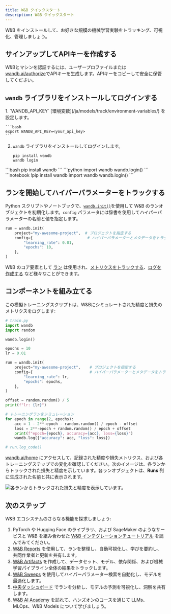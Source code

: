 ```yaml
---
title: W&B クイックスタート
description: W&B クイックスタート
---
```


W&B をインストールして、お好きな規模の機械学習実験をトラッキング、可視化、管理しましょう。

## サインアップしてAPIキーを作成する

W&Bとマシンを認証するには、ユーザープロファイルまたは[wandb.ai/authorize](https://wandb.ai/authorize)でAPIキーを生成します。APIキーをコピーして安全に保管してください。

## `wandb` ライブラリをインストールしてログインする

<Tabs>
<Tab title="コマンドライン">
1. `WANDB_API_KEY` [環境変数](/ja/models/track/environment-variables/) を設定します。

    ```bash
    export WANDB_API_KEY=<your_api_key>
    ```

2. `wandb` ライブラリをインストールしてログインします。

    ```shell
    pip install wandb
    wandb login
    ```
</Tab>
<Tab title="Python">
```bash
pip install wandb
```
```python
import wandb
wandb.login()
```
</Tab>
<Tab title="Python ノートブック">
```notebook
!pip install wandb
import wandb
wandb.login()
```
</Tab>
</Tabs>

## ランを開始してハイパーパラメーターをトラックする

Python スクリプトやノートブックで、[`wandb.init()`](/ja/models/ref/python/run)を使用して W&B のランオブジェクトを初期化します。`config` パラメータには辞書を使用してハイパーパラメーターの名前と値を指定します。

```python
run = wandb.init(
    project="my-awesome-project",  # プロジェクトを指定する
    config={                        # ハイパーパラメーターとメタデータをトラックする
        "learning_rate": 0.01,
        "epochs": 10,
    },
)
```

W&B のコア要素として [ラン](/ja/models/runs/) は使用され、[メトリクスをトラックする](/ja/models/track/)、[ログを作成する](/ja/models/track/log/) など様々なことができます。

## コンポーネントを組み立てる

この模擬トレーニングスクリプトは、W&Bにシミュレートされた精度と損失のメトリクスをログします:

```python
# train.py
import wandb
import random

wandb.login()

epochs = 10
lr = 0.01

run = wandb.init(
    project="my-awesome-project",    # プロジェクトを指定する
    config={                         # ハイパーパラメーターとメタデータをトラックする
        "learning_rate": lr,
        "epochs": epochs,
    },
)

offset = random.random() / 5
print(f"lr: {lr}")

# トレーニングランをシミュレーション
for epoch in range(2, epochs):
    acc = 1 - 2**-epoch - random.random() / epoch - offset
    loss = 2**-epoch + random.random() / epoch + offset
    print(f"epoch={epoch}, accuracy={acc}, loss={loss}")
    wandb.log({"accuracy": acc, "loss": loss})

# run.log_code()
```

[wandb.ai/home](https://wandb.ai/home) にアクセスして、記録された精度や損失メトリクス、および各トレーニングステップでの変化を確認してください。次のイメージは、各ランからトラックされた損失と精度を示しています。各ランオブジェクトは、**Runs** 列に生成された名前と共に表示されます。

<Frame>
    <img src="/images/quickstart/quickstart_image.png" alt="各ランからトラックされた損失と精度を表示しています。"  />
</Frame>

## 次のステップ

W&B エコシステムのさらなる機能を探求しましょう:

1. PyTorch や Hugging Face のライブラリ、および SageMaker のようなサービスと W&B を組み合わせた [W&B インテグレーションチュートリアル](/ja/guides/integrations/) を読んでみてください。
2. [W&B Reports](/ja/models/reports/) を使用して、ランを整理し、自動可視化し、学びを要約し、共同作業者と更新を共有します。
3. [W&B Artifacts](/ja/models/artifacts/) を作成して、データセット、モデル、依存関係、および機械学習パイプライン全体の結果をトラックします。
4. [W&B Sweeps](/ja/models/sweeps/) を使用してハイパーパラメーター検索を自動化し、モデルを最適化します。
5. [中央ダッシュボード](/ja/models/tables/) でランを分析し、モデルの予測を可視化し、洞察を共有します。
6. [W&B AI Academy](https://wandb.ai/site/courses/) を訪れて、ハンズオンのコースを通じて LLMs、MLOps、W&B Models について学びましょう。